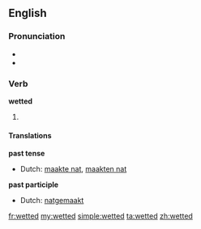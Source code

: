 ==English==

===Pronunciation===
* {{IPA|/ˈwɛtəd/}}
* {{homophones|whetted}}

===Verb===
'''wetted'''

# {{past of|wet}}

====Translations====
'''past tense'''
* Dutch: [[maakte nat]], [[maakten nat]]
'''past participle'''
* Dutch: [[natgemaakt]]

[[fr:wetted]]
[[my:wetted]]
[[simple:wetted]]
[[ta:wetted]]
[[zh:wetted]]
